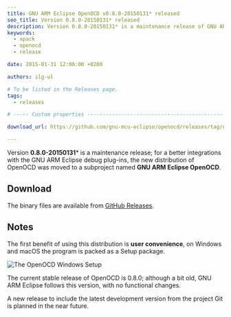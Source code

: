 ```yaml
---
title: GNU ARM Eclipse OpenOCD v0.8.0-20150131* released
seo_title: Version 0.8.0-20150131* released
description: Version 0.8.0-20150131* is a maintenance release of GNU ARM Eclipse OpenOCD.
keywords:
  - xpack
  - openocd
  - release

date: 2015-01-31 12:00:00 +0200

authors: ilg-ul

# To be listed in the Releases page.
tags:
  - releases

# ----- Custom properties -----------------------------------------------------

download_url: https://github.com/gnu-mcu-eclipse/openocd/releases/tag/gae-0.8.0-20150131/

---
```



Version **0.8.0-20150131*** is a maintenance release; for a better integrations with the GNU ARM Eclipse debug plug-ins, the new distribution of OpenOCD was moved to a subproject named **GNU ARM Eclipse OpenOCD**.

<!-- truncate -->

<PageMetadata title={frontMatter.seo_title} />

## Download

The binary files are available from <a href={frontMatter.download_url}>GitHub Releases</a>.

## Notes

The first benefit of using this distribution is **user convenience**, on Windows and macOS the program is packed as a Setup package.

![The OpenOCD Windows Setup](/img/2015/openocd-setup-wizard.png)

The current stable release of OpenOCD is 0.8.0; although a bit old, GNU ARM Eclipse follows this version, with no functional changes.

A new release to include the latest development version from the project Git is planned in the near future.

